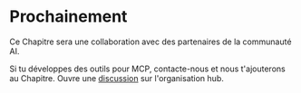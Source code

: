 
# Prochainement

Ce Chapitre sera une collaboration avec des partenaires de la communauté AI.

Si tu développes des outils pour MCP, contacte-nous et nous t'ajouterons au Chapitre. Ouvre une [discussion](https://huggingface.co/spaces/mcp-course/README/discussions) sur l'organisation hub.